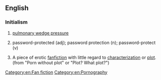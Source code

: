 ==English==

===Initialism===
{{head|en|initialism}}

# {{context|medicine|lang=en}} [[w:pulmonary wedge pressure|pulmonary wedge pressure]]
# {{context|computing|lang=en}} password-protected (adj); password protection (n); password-protect (v)
# {{context|fandom|lang=en}} A piece of erotic [[fanfiction]] with little regard to [[characterization]] or [[plot]]. (from "Porn without plot" or "Plot? What plot?")

[[Category:en:Fan fiction]]
[[Category:en:Pornography]]